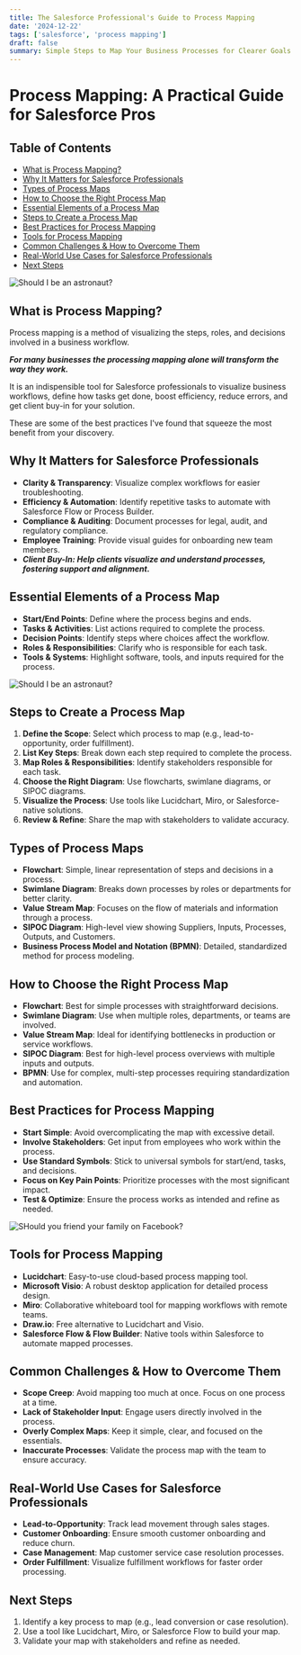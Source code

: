 ```yaml
---
title: The Salesforce Professional's Guide to Process Mapping
date: '2024-12-22'
tags: ['salesforce', 'process mapping']
draft: false
summary: Simple Steps to Map Your Business Processes for Clearer Goals and Better Results
---
```


# **Process Mapping: A Practical Guide for Salesforce Pros**
## Table of Contents
- [What is Process Mapping?](#what-is-process-mapping)
- [Why It Matters for Salesforce Professionals](#why-it-matters-for-salesforce-professionals)
- [Types of Process Maps](#types-of-process-maps)
- [How to Choose the Right Process Map](#how-to-choose-the-right-process-map)
- [Essential Elements of a Process Map](#essential-elements-of-a-process-map)
- [Steps to Create a Process Map](#steps-to-create-a-process-map)
- [Best Practices for Process Mapping](#best-practices-for-process-mapping)
- [Tools for Process Mapping](#tools-for-process-mapping)
- [Common Challenges & How to Overcome Them](#common-challenges--how-to-overcome-them)
- [Real-World Use Cases for Salesforce Professionals](#real-world-use-cases-for-salesforce-professionals)
- [Next Steps](#next-steps)

![Should I be an astronaut?](/static/images/should-i-worry.webp)

## **What is Process Mapping?**
Process mapping is a method of visualizing the steps, roles, and decisions involved in a business workflow.

***For many businesses the processing mapping alone will transform the way they work.***

It is an indispensible tool for Salesforce professionals to visualize business workflows, define how tasks get done, boost efficiency, reduce errors, and get client buy-in for your solution. 

These are some of the best practices I've found that squeeze the most benefit from your discovery.

## **Why It Matters for Salesforce Professionals**
- **Clarity & Transparency**: Visualize complex workflows for easier troubleshooting.
- **Efficiency & Automation**: Identify repetitive tasks to automate with Salesforce Flow or Process Builder.
- **Compliance & Auditing**: Document processes for legal, audit, and regulatory compliance.
- **Employee Training**: Provide visual guides for onboarding new team members.
- ***Client Buy-In: Help clients visualize and understand processes, fostering support and alignment.***

## **Essential Elements of a Process Map**
- **Start/End Points**: Define where the process begins and ends.
- **Tasks & Activities**: List actions required to complete the process.
- **Decision Points**: Identify steps where choices affect the workflow.
- **Roles & Responsibilities**: Clarify who is responsible for each task.
- **Tools & Systems**: Highlight software, tools, and inputs required for the process.

![Should I be an astronaut?](/static/images/should-i-become-an-astronaut.png)

## **Steps to Create a Process Map**
1. **Define the Scope**: Select which process to map (e.g., lead-to-opportunity, order fulfillment).
2. **List Key Steps**: Break down each step required to complete the process.
3. **Map Roles & Responsibilities**: Identify stakeholders responsible for each task.
4. **Choose the Right Diagram**: Use flowcharts, swimlane diagrams, or SIPOC diagrams.
5. **Visualize the Process**: Use tools like Lucidchart, Miro, or Salesforce-native solutions.
6. **Review & Refine**: Share the map with stakeholders to validate accuracy.

## **Types of Process Maps**
- **Flowchart**: Simple, linear representation of steps and decisions in a process.
- **Swimlane Diagram**: Breaks down processes by roles or departments for better clarity.
- **Value Stream Map**: Focuses on the flow of materials and information through a process.
- **SIPOC Diagram**: High-level view showing Suppliers, Inputs, Processes, Outputs, and Customers.
- **Business Process Model and Notation (BPMN)**: Detailed, standardized method for process modeling.

## **How to Choose the Right Process Map**
- **Flowchart**: Best for simple processes with straightforward decisions.
- **Swimlane Diagram**: Use when multiple roles, departments, or teams are involved.
- **Value Stream Map**: Ideal for identifying bottlenecks in production or service workflows.
- **SIPOC Diagram**: Best for high-level process overviews with multiple inputs and outputs.
- **BPMN**: Use for complex, multi-step processes requiring standardization and automation.

## **Best Practices for Process Mapping**
- **Start Simple**: Avoid overcomplicating the map with excessive detail.
- **Involve Stakeholders**: Get input from employees who work within the process.
- **Use Standard Symbols**: Stick to universal symbols for start/end, tasks, and decisions.
- **Focus on Key Pain Points**: Prioritize processes with the most significant impact.
- **Test & Optimize**: Ensure the process works as intended and refine as needed.

![SHould you friend your family on Facebook?](/static/images/facebook-friend-flowchart.jpg)

## **Tools for Process Mapping**
- **Lucidchart**: Easy-to-use cloud-based process mapping tool.
- **Microsoft Visio**: A robust desktop application for detailed process design.
- **Miro**: Collaborative whiteboard tool for mapping workflows with remote teams.
- **Draw.io**: Free alternative to Lucidchart and Visio.
- **Salesforce Flow & Flow Builder**: Native tools within Salesforce to automate mapped processes.

## **Common Challenges & How to Overcome Them**
- **Scope Creep**: Avoid mapping too much at once. Focus on one process at a time.
- **Lack of Stakeholder Input**: Engage users directly involved in the process.
- **Overly Complex Maps**: Keep it simple, clear, and focused on the essentials.
- **Inaccurate Processes**: Validate the process map with the team to ensure accuracy.

## **Real-World Use Cases for Salesforce Professionals**
- **Lead-to-Opportunity**: Track lead movement through sales stages.
- **Customer Onboarding**: Ensure smooth customer onboarding and reduce churn.
- **Case Management**: Map customer service case resolution processes.
- **Order Fulfillment**: Visualize fulfillment workflows for faster order processing.

## **Next Steps**
1. Identify a key process to map (e.g., lead conversion or case resolution).
2. Use a tool like Lucidchart, Miro, or Salesforce Flow to build your map.
3. Validate your map with stakeholders and refine as needed.